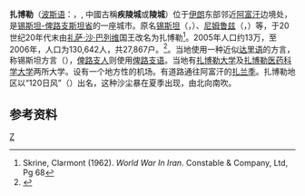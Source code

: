 {{For|阿富汗省份|扎布尔省}}
{{Infobox settlement
|official_name          = 扎博勒
|native_name            = زابل
|settlement_type        = 城市
|image_skyline          =
|imagesize              = 
|image_caption          = [[薩法爾王朝|薩法爾王朝]]建立者[[耶古卜·伊本·萊伊斯|耶古卜·伊本·萊伊斯]]雕像
|pushpin_map            = Iran
|mapsize                = 150px
|coordinates_region     = IR
|subdivision_type       = [[世界政區索引|国家]]
|subdivision_name ={{flag|Iran}}
|subdivision_type1 =[[伊朗省份|省]]
|subdivision_name1 =[[锡斯坦-俾路支斯坦省|锡斯坦-俾路支斯坦]]
|subdivision_type2 =[[县_(伊朗)|县]]
|subdivision_name2 =[[扎博勒县|扎博勒]]
|subdivision_type3 =[[区_(伊朗)|区]]
|subdivision_name3 =[[中央区_(扎博勒县)|中央区]]
|leader_title           = 
|leader_name            = 
|established_title      =
|established_date       = 
|area_total_km2           = 
|area_footnotes           = 
|population_as_of         = 2006
|population_total         = 130642
|population_density_km2   = auto
|timezone                 = [[伊朗標準時間|IRST]]
|utc_offset               = +3:30
|timezone_DST             = [[伊朗標準時間|IRDT]]
|utc_offset_DST           = +4:30
|coordinates_display      = %
|latd=31|latm=01|lats=43|latNS=N
|longd=61|longm=30|longs=04|longEW=E
|elevation_m              = 
|website                  = 
|area_code                =  
|footnotes                =
}}
'''扎博勒'''（[[波斯语|波斯语]]：'''{{lang|fa|زابل}}'''，{{lang|fa-Latn|''Zābol''}},  中國古稱'''疾陵城'''或'''陵城'''）位于[[伊朗|伊朗]]东部邻近[[阿富汗|阿富汗]]边境处，是[[锡斯坦-俾路支斯坦省|锡斯坦-俾路支斯坦省]]的一座城市。原名[[锡斯坦|锡斯坦]]（{{lang|fa|سیستان}}，{{lang|fa-Latn|''Sīstān''}}）、[[尼姆鲁兹|尼姆鲁兹]]（{{lang|fa|نیمروز}}，{{lang|fa-Latn|''Nīmrūz''}}）等，于20世纪20年代末由[[礼萨·沙·巴列维|礼萨·沙·巴列维]]国王改名为扎博勒<ref>Skrine, Clarmont (1962). ''World War In Iran''. Constable & Company, Ltd, Pg 68</ref>。2005年人口约13万，至2006年，人口为130,642人，共27,867户。<ref>{{IranCensus2006|11}}</ref>。当地使用一种近似[[达里语|达里语]]的方言，称锡斯坦方言（{{lang|en|Sistani}}），[[俾路支人|俾路支人]]则使用[[俾路支语|俾路支语]]。当地有[[扎博勒大学|扎博勒大学]]及[[扎博勒医药科学大学|扎博勒医药科学大学]]两所大学。设有一个地方性的机场。有道路通往阿富汗的[[扎兰季|扎兰季]]。扎博勒地区以“120日风”（{{lang|fa-Latn|bād-e sad-o-bist-roz}}）出名，这种沙尘暴在夏季出现，由北向南吹。

==参考资料==
{{reflist}}

{{Iran-geo-stub}}

[[Category:伊朗城市|Z]]